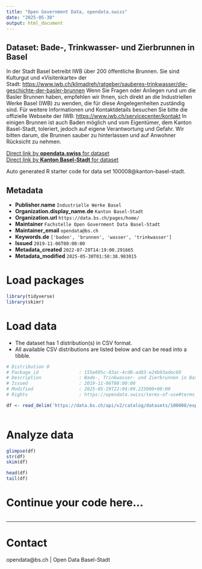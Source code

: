 ```yaml
---
title: "Open Government Data, opendata.swiss"
date: "2025-05-30"
output: html_document
---
```


## Dataset: Bade-, Trinkwasser- und Zierbrunnen in Basel

In der Stadt Basel betreibt IWB über 200 öffentliche Brunnen. Sie sind Kulturgut und «Visitenkarte» der Stadt: [https://www.iwb.ch/klimadreh/ratgeber/sauberes-trinkwasser/die-geschichte-der-basler-brunnen](https://www.iwb.ch/klimadreh/ratgeber/sauberes-trinkwasser/die-geschichte-der-basler-brunnen)[](https://www.iwb.ch/klimadreh/ratgeber/sauberes-trinkwasser/die-geschichte-der-basler-brunnen) [](https://www.iwb.ch/klimadreh/ratgeber/sauberes-trinkwasser/die-geschichte-der-basler-brunnen)Wenn Sie Fragen oder Anliegen rund um die Basler Brunnen haben, empfehlen wir Ihnen, sich direkt an die Industriellen Werke Basel (IWB) zu wenden, die für diese Angelegenheiten zuständig sind. Für weitere Informationen und Kontaktdetails besuchen Sie bitte die offizielle Webseite der IWB: [https://www.iwb.ch/servicecenter/kontakt](https://www.iwb.ch/servicecenter/kontakt) In einigen Brunnen ist auch Baden möglich und vom Eigentümer, dem Kanton Basel-Stadt, toleriert, jedoch auf eigene Verantwortung und Gefahr. Wir bitten darum, die Brunnen sauber zu hinterlassen und auf Anwohner Rücksicht zu nehmen. 

[Direct link by **opendata.swiss** for dataset](https://opendata.swiss/de/dataset/bade-trinkwasser-und-zierbrunnen-in-basel)<br>
[Direct link by **Kanton Basel-Stadt** for dataset](https://data.bs.ch/explore/dataset/100008/)

Auto generated R starter code for data set 100008@kanton-basel-stadt.

## Metadata

- **Publisher.name** `Industrielle Werke Basel`
- **Organization.display_name.de** `Kanton Basel-Stadt`
- **Organization.url** `https://data.bs.ch/pages/home/`
- **Maintainer** `Fachstelle Open Government Data Basel-Stadt`
- **Maintainer_email** `opendata@bs.ch`
- **Keywords.de** `['baden', 'brunnen', 'wasser', 'trinkwasser']`
- **Issued** `2019-11-06T00:00:00`
- **Metadata_created** `2022-07-20T14:19:00.291665`
- **Metadata_modified** `2025-05-30T01:50:38.983015`


# Load packages

```r

library(tidyverse)
library(skimr)

```

# Load data

-   The dataset has 1 distribution(s) in CSV format.
-   All available CSV distributions are listed below and can be read into a tibble.

```r

# Distribution 0
# Package_id               : 155e895c-03ac-4cd0-ad83-e24b93adec69
# Description              : Bade-, Trinkwasser- und Zierbrunnen in Basel (csv)
# Issued                   : 2019-11-06T00:00:00
# Modified                 : 2025-05-29T22:04:09.225000+00:00
# Rights                   : https://opendata.swiss/terms-of-use#terms_by_ask

df <- read_delim('https://data.bs.ch/api/v2/catalog/datasets/100008/exports/csv?use_labels=true')



```

# Analyze data

```r

glimpse(df)
str(df)
skim(df)

head(df)
tail(df)

```

# Continue your code here...

```r

```

------------------------------------------------------------------------

# Contact

opendata@bs.ch | Open Data Basel-Stadt

